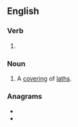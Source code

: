 ==English==

===Verb===
{{head|en|present participle}}

# {{present participle of|lathe|lang=en|nocat=1}}

===Noun===
{{en-noun}}

# A [[covering]] of [[lath]]s.

===Anagrams===
* {{l|en|Althing}}
* {{l|en|halting}}